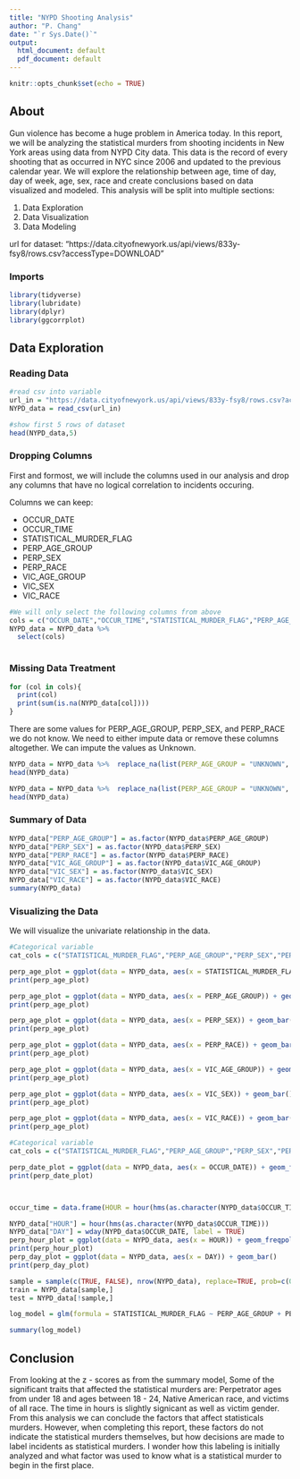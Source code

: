 ```yaml
---
title: "NYPD Shooting Analysis"
author: "P. Chang"
date: "`r Sys.Date()`"
output:
  html_document: default
  pdf_document: default
---
```


```r
knitr::opts_chunk$set(echo = TRUE)
```


## About

Gun violence has become a huge problem in America today. In this report, we will be analyzing the statistical murders from shooting incidents in New York areas using data from NYPD City data. This data is the record of every shooting that as occurred in NYC since 2006 and updated to the previous calendar year. We will explore the relationship between age, time of day, day of week, age, sex, race and create conclusions based on data visualized and modeled. This analysis will be split into multiple sections:

1. Data Exploration
2. Data Visualization
3. Data Modeling

url for dataset: "https://data.cityofnewyork.us/api/views/833y-fsy8/rows.csv?accessType=DOWNLOAD"

### Imports

``` r
library(tidyverse)
library(lubridate)
library(dplyr)
library(ggcorrplot)
```

## Data Exploration

### Reading Data

``` r
#read csv into variable
url_in = "https://data.cityofnewyork.us/api/views/833y-fsy8/rows.csv?accessType=DOWNLOAD"
NYPD_data = read_csv(url_in)

#show first 5 rows of dataset
head(NYPD_data,5)
```

### Dropping Columns

First and formost, we will include the columns used in our analysis and drop any columns that have no logical correlation to incidents occuring.

Columns we can keep:

* OCCUR_DATE
* OCCUR_TIME
* STATISTICAL_MURDER_FLAG
* PERP_AGE_GROUP
* PERP_SEX
* PERP_RACE
* VIC_AGE_GROUP
* VIC_SEX
* VIC_RACE

``` r
#We will only select the following columns from above
cols = c("OCCUR_DATE","OCCUR_TIME","STATISTICAL_MURDER_FLAG","PERP_AGE_GROUP","PERP_SEX","PERP_RACE","VIC_AGE_GROUP","VIC_SEX","VIC_RACE")
NYPD_data = NYPD_data %>%
  select(cols)
           
```

### Missing Data Treatment

``` r
for (col in cols){
  print(col)
  print(sum(is.na(NYPD_data[col])))
}           
```

There are some values for PERP_AGE_GROUP, PERP_SEX, and PERP_RACE we do not know. We need to either impute data or remove these columns altogether. We can impute the values as Unknown.

``` r
NYPD_data = NYPD_data %>%  replace_na(list(PERP_AGE_GROUP = "UNKNOWN", PERP_SEX = "UNKNOWN", PERP_RACE = "UNKNOWN"))%>% mutate(OCCUR_DATE = mdy(OCCUR_DATE))
head(NYPD_data)
```

``` r
NYPD_data = NYPD_data %>%  replace_na(list(PERP_AGE_GROUP = "UNKNOWN", PERP_SEX = "UNKNOWN", PERP_RACE = "UNKNOWN"))
head(NYPD_data)
```

### Summary of Data
``` r
NYPD_data["PERP_AGE_GROUP"] = as.factor(NYPD_data$PERP_AGE_GROUP)
NYPD_data["PERP_SEX"] = as.factor(NYPD_data$PERP_SEX)
NYPD_data["PERP_RACE"] = as.factor(NYPD_data$PERP_RACE)
NYPD_data["VIC_AGE_GROUP"] = as.factor(NYPD_data$VIC_AGE_GROUP)
NYPD_data["VIC_SEX"] = as.factor(NYPD_data$VIC_SEX)
NYPD_data["VIC_RACE"] = as.factor(NYPD_data$VIC_RACE)
summary(NYPD_data)
```

### Visualizing the Data

We will visualize the univariate relationship in the data.

``` r
#Categorical variable
cat_cols = c("STATISTICAL_MURDER_FLAG","PERP_AGE_GROUP","PERP_SEX","PERP_RACE","VIC_AGE_GROUP","VIC_SEX","VIC_RACE")

perp_age_plot = ggplot(data = NYPD_data, aes(x = STATISTICAL_MURDER_FLAG)) + geom_bar() + labs(x = "Statistical Murder", y = "Count") + theme(axis.text.x = element_text(angle = 90, vjust = 0.5, hjust=1))
print(perp_age_plot)

perp_age_plot = ggplot(data = NYPD_data, aes(x = PERP_AGE_GROUP)) + geom_bar() + labs(x = "Age", y = "Count")+ theme(axis.text.x = element_text(angle = 90, vjust = 0.5, hjust=1))
print(perp_age_plot)

perp_age_plot = ggplot(data = NYPD_data, aes(x = PERP_SEX)) + geom_bar() + labs(x = "Sex", y = "Count")+ theme(axis.text.x = element_text(angle = 90, vjust = 0.5, hjust=1))
print(perp_age_plot)

perp_age_plot = ggplot(data = NYPD_data, aes(x = PERP_RACE)) + geom_bar() + labs(x = "Race", y = "Count")+ theme(axis.text.x = element_text(angle = 90, vjust = 0.5, hjust=1))
print(perp_age_plot)

perp_age_plot = ggplot(data = NYPD_data, aes(x = VIC_AGE_GROUP)) + geom_bar() + labs(x = "Age", y = "Count")+ theme(axis.text.x = element_text(angle = 90, vjust = 0.5, hjust=1))
print(perp_age_plot)

perp_age_plot = ggplot(data = NYPD_data, aes(x = VIC_SEX)) + geom_bar() + labs(x = "Sex", y = "Count")+ theme(axis.text.x = element_text(angle = 90, vjust = 0.5, hjust=1))
print(perp_age_plot)

perp_age_plot = ggplot(data = NYPD_data, aes(x = VIC_RACE)) + geom_bar() + labs(x = "Race", y = "Count")+ theme(axis.text.x = element_text(angle = 90, vjust = 0.5, hjust=1))
print(perp_age_plot)


```



``` r
#Categorical variable
cat_cols = c("STATISTICAL_MURDER_FLAG","PERP_AGE_GROUP","PERP_SEX","PERP_RACE","VIC_AGE_GROUP","VIC_SEX","VIC_RACE")

perp_date_plot = ggplot(data = NYPD_data, aes(x = OCCUR_DATE)) + geom_freqpoly()
print(perp_date_plot)



occur_time = data.frame(HOUR = hour(hms(as.character(NYPD_data$OCCUR_TIME))), DAY = wday(NYPD_data$OCCUR_DATE, label = TRUE))

NYPD_data["HOUR"] = hour(hms(as.character(NYPD_data$OCCUR_TIME)))
NYPD_data["DAY"] = wday(NYPD_data$OCCUR_DATE, label = TRUE)
perp_hour_plot = ggplot(data = NYPD_data, aes(x = HOUR)) + geom_freqpoly()
print(perp_hour_plot)
perp_day_plot = ggplot(data = NYPD_data, aes(x = DAY)) + geom_bar()
print(perp_day_plot)


```


``` r

sample = sample(c(TRUE, FALSE), nrow(NYPD_data), replace=TRUE, prob=c(0.7,0.3))
train = NYPD_data[sample,]
test = NYPD_data[!sample,]

log_model = glm(formula = STATISTICAL_MURDER_FLAG ~ PERP_AGE_GROUP + PERP_SEX + PERP_RACE + VIC_AGE_GROUP + VIC_SEX + VIC_RACE + HOUR + DAY,data = train, family = binomial)


```



``` r

summary(log_model)

```


## Conclusion

From looking at the z - scores as from the summary model, Some of the significant traits that affected the statistical murders are: Perpetrator ages from under 18 and ages between 18 - 24, Native American race, and victims of all race. The time in hours is slightly signicant as well as victim gender. From this analysis we can conclude the factors that affect statisticals murders. However, when completing this report, these factors do not indicate the statistical murders themselves, but how decisions are made to label incidents as statistical murders. I wonder how this labeling is initially analyzed and what factor was used to know what is a statistical murder to begin in the first place.






